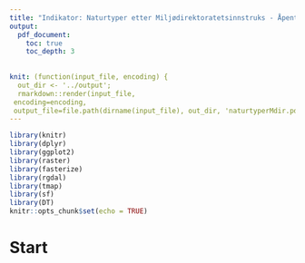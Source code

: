 ```yaml
---
title: "Indikator: Naturtyper etter Miljødirektoratetsinnstruks - Åpent lavland"
output:
  pdf_document:
    toc: true
    toc_depth: 3
   
    
knit: (function(input_file, encoding) {
  out_dir <- '../output';
  rmarkdown::render(input_file,
 encoding=encoding,
 output_file=file.path(dirname(input_file), out_dir, 'naturtyperMdir.pdf'))})
---
```



```r
library(knitr)
library(dplyr)
library(ggplot2)
library(raster)
library(fasterize)
library(rgdal)
library(tmap)
library(sf)
library(DT)
knitr::opts_chunk$set(echo = TRUE)
```

# Start


